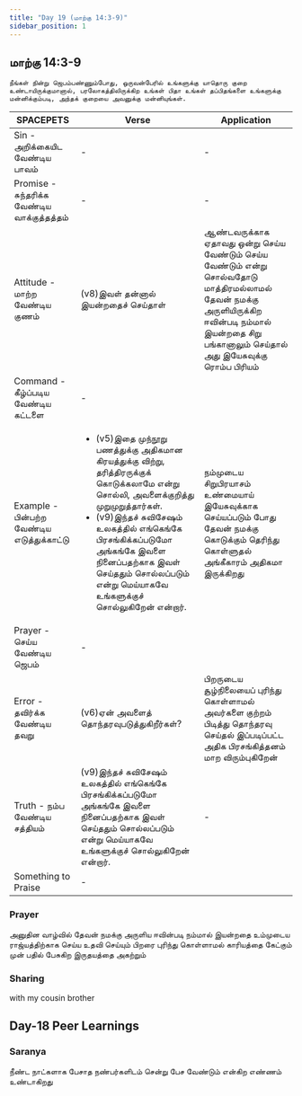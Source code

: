```yaml
---
title: "Day 19 (மாற்கு 14:3-9)"
sidebar_position: 1
---
```


## மாற்கு 14:3-9
`நீங்கள் நின்று ஜெபம்பண்ணும்போது, ஒருவன்பேரில் உங்களுக்கு யாதொரு குறை உண்டாயிருக்குமானால், பரலோகத்திலிருக்கிற உங்கள் பிதா உங்கள் தப்பிதங்களை உங்களுக்கு மன்னிக்கும்படி, அந்தக் குறையை அவனுக்கு மன்னியுங்கள்.`

| SPACEPETS                                   | Verse                                                                                                                                                                                                                                                                                                                                  | Application                                                                                                                                                                                          |
| ------------------------------------------- | -------------------------------------------------------------------------------------------------------------------------------------------------------------------------------------------------------------------------------------------------------------------------------------------------------------------------------------- | ---------------------------------------------------------------------------------------------------------------------------------------------------------------------------------------------------- |
| Sin - அறிக்கையிட வேண்டிய பாவம்              | -                                                                                                                                                                                                                                                                                                                                      | -                                                                                                                                                                                                    |
| Promise - சுந்தரிக்க வேண்டிய வாக்குத்தத்தம் | -                                                                                                                                                                                                                                                                                                                                      | -                                                                                                                                                                                                    |
| Attitude - மாற்ற வேண்டிய குணம்              | (v8)இவள் தன்னால் இயன்றதைச் செய்தாள்                                                                                                                                                                                                                                                                                                    | ஆண்டவருக்காக ஏதாவது ஒன்று செய்ய வேண்டும் செய்ய வேண்டும் என்று சொல்வதோடு மாத்திரமல்லாமல் தேவன் நமக்கு அருளியிருக்கிற ஈவின்படி நம்மால் இயன்றதை சிறு பங்கானாலும் செய்தால் அது இயேசுவுக்கு ரொம்ப பிரியம் |
| Command - கீழ்ப்படிய வேண்டிய கட்டளை         | -                                                                                                                                                                                                                                                                                                                                      |                                                                                                                                                                                                      |
| Example - பின்பற்ற வேண்டிய எடுத்துக்காட்டு  | <ul><li>(v5)இதை முந்நூறு பணத்துக்கு அதிகமான கிரயத்துக்கு விற்று, தரித்திரருக்குக் கொடுக்கலாமே என்று சொல்லி, அவளைக்குறித்து முறுமுறுத்தார்கள்.</li><li>(v9)இந்தச் சுவிசேஷம் உலகத்தில் எங்கெங்கே பிரசங்கிக்கப்படுமோ அங்கங்கே இவளை நினைப்பதற்காக இவள் செய்ததும் சொல்லப்படும் என்று மெய்யாகவே உங்களுக்குச் சொல்லுகிறேன் என்றார்.</li></ul> | நம்முடைய சிறுபிரயாசம் உண்மையாய் இயேசுவுக்காக செய்யப்படும் போது தேவன் நமக்கு கொடுக்கும் தெரிந்து கொள்ளுதல் அங்கீகாரம் அதிகமா இருக்கிறது                                                               |
| Prayer - செய்ய வேண்டிய ஜெபம்                | -                                                                                                                                                                                                                                                                                                                                      |                                                                                                                                                                                                      |
| Error - தவிர்க்க வேண்டிய தவறு               | (v6)ஏன் அவளைத் தொந்தரவுபடுத்துகிறீர்கள்?                                                                                                                                                                                                                                                                                               | பிறருடைய சூழ்நிலையைப் புரிந்து கொள்ளாமல் அவர்களை குற்றம் பிடித்து தொந்தரவு செய்தல் இப்படிப்பட்ட அதிக பிரசங்கித்தனம் மாற விரும்புகிறேன்                                                               |
| Truth - நம்ப வேண்டிய சத்தியம்               | (v9)இந்தச் சுவிசேஷம் உலகத்தில் எங்கெங்கே பிரசங்கிக்கப்படுமோ அங்கங்கே இவளை நினைப்பதற்காக இவள் செய்ததும் சொல்லப்படும் என்று மெய்யாகவே உங்களுக்குச் சொல்லுகிறேன் என்றார்.                                                                                                                                                                 | -                                                                                                                                                                                                    |
| Something to Praise                         | -                                                                                                                                                                                                                                                                                                                                      |                                                                                                                                                                                                      |

### Prayer
அனுதின வாழ்வில் தேவன் நமக்கு அருளிய ஈவின்படி நம்மால் இயன்றதை உம்முடைய ராஜ்யத்திற்காக செய்ய உதவி செய்யும் பிறரை புரிந்து கொள்ளாமல் காரியத்தை கேட்கும் முன் பதில் பேசுகிற இருதயத்தை அகற்றும்

### Sharing
with my cousin brother

## Day-18 Peer Learnings
### Saranya
நீண்ட நாட்களாக பேசாத நண்பர்களிடம் சென்று பேச வேண்டும் என்கிற எண்ணம் உண்டாகிறது
